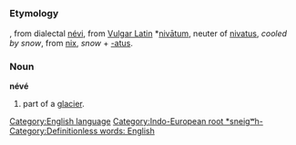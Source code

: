 =={{en}}==
[[Category:English language]]
===Etymology===
{{fr}}, from dialectal [[névi]], from [[w:Vulgar Latin|Vulgar Latin]] *[[nivatum|nivātum]], neuter of {{la}} [[nivatus]], ''cooled by snow'', from [[nix]], ''snow'' + [[-atus]]. [[Category:Indo-European root *sneigʷh-]]
===Noun===
'''névé'''

#part of a [[glacier]]. {{stub}} [[Category:Definitionless words: English]]